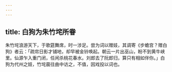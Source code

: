 ```yaml
---
---
---
```

title: 白狗为朱竹垞所眷
---



朱竹垞浪游天下，于歌筵舞席，时一涉足。尝为词以赠妓，其调寄《步蟾宫？赠白狗》者云：「疏帘日影才铺地，却早被金铃唤起。朝云一片出巫山，盼不到黄牛峡里。仙源乍入重门闭，任闲杀桃花春水。刘郎去了阮郎归，算只有相如伴你。」白狗为代州之妓，竹垞晨往曲中访之，不值，因戏投以词也。